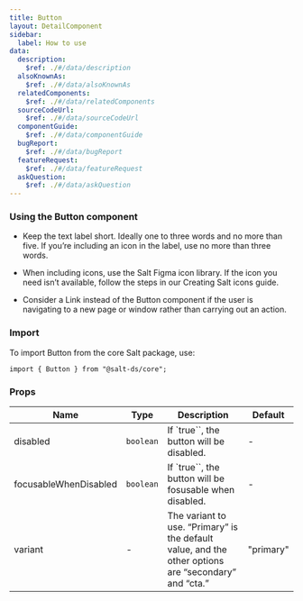 ```yaml
---
title: Button
layout: DetailComponent
sidebar:
  label: How to use
data:
  description:
    $ref: ./#/data/description
  alsoKnownAs:
    $ref: ./#/data/alsoKnownAs
  relatedComponents:
    $ref: ./#/data/relatedComponents
  sourceCodeUrl:
    $ref: ./#/data/sourceCodeUrl
  componentGuide:
    $ref: ./#/data/componentGuide
  bugReport:
    $ref: ./#/data/bugReport
  featureRequest:
    $ref: ./#/data/featureRequest
  askQuestion:
    $ref: ./#/data/askQuestion
---
```


### Using the Button component

- Keep the text label short. Ideally one to three words and no more than five. If you’re including an icon in the label, use no more than three words.

- When including icons, use the Salt Figma icon library. If the icon you need isn’t available, follow the steps in our Creating Salt icons guide.

- Consider a Link instead of the Button component if the user is navigating to a new page or window rather than carrying out an action.

### Import

To import Button from the core Salt package, use:

```
import { Button } from "@salt-ds/core";
```

### Props

| Name                  | Type      | Description                                                                                          | Default   |
| --------------------- | --------- | ---------------------------------------------------------------------------------------------------- | --------- |
| disabled              | `boolean` | If `true``, the button will be disabled.                                                             | -         |
| focusableWhenDisabled | `boolean` | If `true``, the button will be fosusable when disabled.                                              | -         |
| variant               | -         | The variant to use. “Primary” is the default value, and the other options are “secondary” and “cta.” | "primary" |
